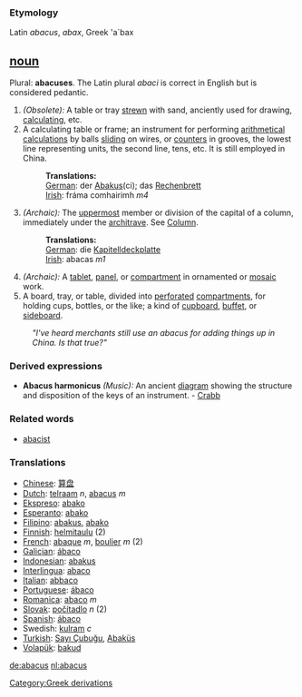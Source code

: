 ===Etymology===
Latin ''abacus'', ''abax'', Greek 'a`bax

== [[noun]] ==

Plural: '''abacuses'''. The Latin plural ''abaci'' is correct in English but is considered pedantic.
#''(Obsolete):'' A table or tray [[strewn]] with sand, anciently used for drawing, [[calculating]], etc. 
#A calculating table or frame; an instrument for performing [[arithmetical]] [[calculations]] by balls [[sliding]] on wires, or [[counters]] in grooves, the lowest line representing units, the second line, tens, etc. It is still employed in China.
#:'''Translations:'''
#:[[German]]: der [[Abakus]](ci); das [[Rechenbrett]]
#:[[Irish]]: fráma comhairimh ''m4''
#''(Archaic):'' The [[uppermost]] member or division of the capital of a column, immediately under the [[architrave]]. See [[Column]]. 
#:'''Translations:'''
#:[[German]]: die [[Kapitelldeckplatte]]
#:[[Irish]]: abacas ''m1''
#''(Archaic):'' A [[tablet]], [[panel]], or [[compartment]] in ornamented or [[mosaic]] work.
#A board, tray, or table, divided into [[perforated]] [[compartments]], for holding cups, bottles, or the like; a kind of [[cupboard]], [[buffet]], or [[sideboard]].

:'' "I've heard merchants still use an abacus for adding things up in China. Is that true?" ''

=== Derived expressions ===
*'''Abacus harmonicus''' ''(Music):'' An ancient [[diagram]] showing the structure and disposition of the keys of an instrument. - [[Crabb]]


=== Related words ===
*[[abacist]]

=== Translations ===
*[[Chinese]]: [[算盘]]
*[[Dutch]]: [[telraam]] ''n'', [[abacus]] ''m''
*[[Ekspreso]]: [[abako]]
*[[Esperanto]]: [[abako]]
*[[Filipino]]: [[abakus]], [[abako]]
*[[Finnish]]: [[helmitaulu]] (2)
*[[French]]: [[abaque]] ''m'', [[boulier]] ''m'' (2)
*[[Galician]]: [[ábaco]]
*[[Indonesian]]: [[abakus]]
*[[Interlingua]]: [[abaco]]
*[[Italian]]: [[abbaco]]
*[[Portuguese]]: [[ábaco]]
*[[Romanica]]: [[abaco]] ''m''
*[[Slovak]]: [[počítadlo]] ''n'' (2)
*[[Spanish]]: [[ ábaco]]
*Swedish: [[kulram]] ''c''
*[[Turkish]]: [[Sayı Çubuğu]], [[Abaküs]]
*[[Volapük]]: [[bakud]]

[[Category:Greek derivations]]

[[de:abacus]]
[[nl:abacus]]